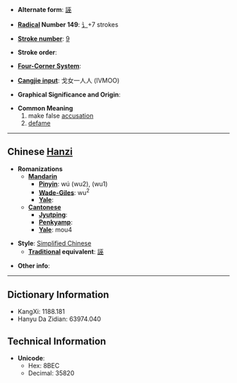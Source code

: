 * '''Alternate form''': [[誣]]

* '''[[Wiktionary:Chinese radical index| Radical]] Number 149''': [[Wiktionary:Chinese radical index 讠|讠]]+7 strokes

* '''[[Wiktionary:Chinese total strokes index|Stroke number]]''': [[Wiktionary:Chinese total strokes index 9|9]]

* '''Stroke order''': 

* '''[[Wiktionary:Chinese four corner index|Four-Corner System]]''': 

* '''[[Wiktionary:Chinese Cangjie index|Cangjie input]]''': 戈女一人人 (IVMOO)

* '''Graphical Significance and Origin''': 

* '''Common Meaning'''
*#make false [[accusation]]
*# [[defame]]

----

== Chinese [[Hanzi]] ==

* '''Romanizations'''
** '''[[Mandarin]]'''
*** '''[[Pinyin]]''': wú (wu2), (wu1)
*** '''[[Wade-Giles]]''': wu<sup>2</sup>
*** '''[[Yale]]''': 
** '''[[Cantonese]]'''
*** '''[[Jyutping]]''':
*** '''[[Penkyamp]]''': 
*** '''[[Yale]]''': mou4

* '''Style''': [[Simplified Chinese]] 
** '''[[Traditional Chinese|Traditional]] equivalent''': [[誣]]

* '''Other info''': 

----

== Dictionary Information ==

* KangXi: 1188.181
* Hanyu Da Zidian: 63974.040

== Technical Information ==

* '''Unicode''':
** Hex: 8BEC
** Decimal: 35820